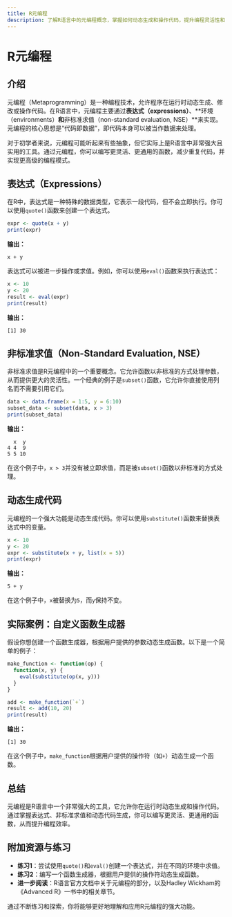 ```yaml
---
title: R元编程
description: 了解R语言中的元编程概念，掌握如何动态生成和操作代码，提升编程灵活性和效率。
---
```


# R元编程

## 介绍

元编程（Metaprogramming）是一种编程技术，允许程序在运行时动态生成、修改或操作代码。在R语言中，元编程主要通过**表达式（expressions）**、**环境（environments）**和**非标准求值（non-standard evaluation, NSE）**来实现。元编程的核心思想是“代码即数据”，即代码本身可以被当作数据来处理。

对于初学者来说，元编程可能听起来有些抽象，但它实际上是R语言中非常强大且实用的工具。通过元编程，你可以编写更灵活、更通用的函数，减少重复代码，并实现更高级的编程模式。

## 表达式（Expressions）

在R中，表达式是一种特殊的数据类型，它表示一段代码，但不会立即执行。你可以使用`quote()`函数来创建一个表达式。

```r
expr <- quote(x + y)
print(expr)
```

**输出：**
```
x + y
```

表达式可以被进一步操作或求值。例如，你可以使用`eval()`函数来执行表达式：

```r
x <- 10
y <- 20
result <- eval(expr)
print(result)
```

**输出：**
```
[1] 30
```

## 非标准求值（Non-Standard Evaluation, NSE）

非标准求值是R元编程中的一个重要概念。它允许函数以非标准的方式处理参数，从而提供更大的灵活性。一个经典的例子是`subset()`函数，它允许你直接使用列名而不需要引用它们。

```r
data <- data.frame(x = 1:5, y = 6:10)
subset_data <- subset(data, x > 3)
print(subset_data)
```

**输出：**
```
  x  y
4 4  9
5 5 10
```

在这个例子中，`x > 3`并没有被立即求值，而是被`subset()`函数以非标准的方式处理。

## 动态生成代码

元编程的一个强大功能是动态生成代码。你可以使用`substitute()`函数来替换表达式中的变量。

```r
x <- 10
y <- 20
expr <- substitute(x + y, list(x = 5))
print(expr)
```

**输出：**
```
5 + y
```

在这个例子中，`x`被替换为`5`，而`y`保持不变。

## 实际案例：自定义函数生成器

假设你想创建一个函数生成器，根据用户提供的参数动态生成函数。以下是一个简单的例子：

```r
make_function <- function(op) {
  function(x, y) {
    eval(substitute(op(x, y)))
  }
}

add <- make_function(`+`)
result <- add(10, 20)
print(result)
```

**输出：**
```
[1] 30
```

在这个例子中，`make_function`根据用户提供的操作符（如`+`）动态生成一个函数。

## 总结

元编程是R语言中一个非常强大的工具，它允许你在运行时动态生成和操作代码。通过掌握表达式、非标准求值和动态代码生成，你可以编写更灵活、更通用的函数，从而提升编程效率。

## 附加资源与练习

- **练习1**：尝试使用`quote()`和`eval()`创建一个表达式，并在不同的环境中求值。
- **练习2**：编写一个函数生成器，根据用户提供的操作符动态生成函数。
- **进一步阅读**：R语言官方文档中关于元编程的部分，以及Hadley Wickham的《Advanced R》一书中的相关章节。

通过不断练习和探索，你将能够更好地理解和应用R元编程的强大功能。